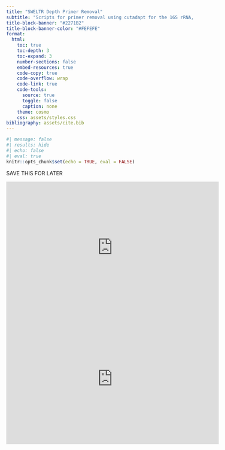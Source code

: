 ```yaml
---
title: "SWELTR Depth Primer Removal"
subtitle: "Scripts for primer removal using cutadapt for the 16S rRNA, ITS, AMF, & Oomycete datasets"
title-block-banner: "#2271B2"
title-block-banner-color: "#FEFEFE"
format:
  html: 
    toc: true
    toc-depth: 3
    toc-expand: 3
    number-sections: false
    embed-resources: true
    code-copy: true
    code-overflow: wrap
    code-link: true
    code-tools:
      source: true
      toggle: false
      caption: none
    theme: cosmo
    css: assets/styles.css
bibliography: assets/cite.bib
---
```



```r
#| message: false
#| results: hide
#| echo: false
#| eval: true
knitr::opts_chunk$set(echo = TRUE, eval = FALSE)
```











SAVE THIS FOR LATER

```{=html}
<iframe src="https://widgets.figshare.com/articles/20263857/embed?show_title=1" width="568" height="351" allowfullscreen frameborder="0" data-external="1"></iframe>
```

<iframe src="https://widgets.figshare.com/articles/20263857/embed?show_title=1" width="568" height="351" allowfullscreen frameborder="0" data-external="1"></iframe>
